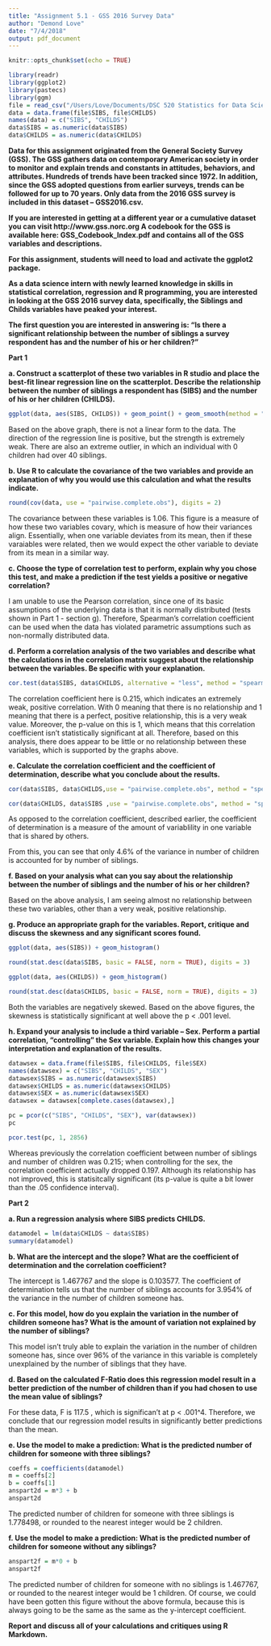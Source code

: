 ```yaml
---
title: "Assignment 5.1 - GSS 2016 Survey Data"
author: "Demond Love"
date: "7/4/2018"
output: pdf_document
---
```


```r
knitr::opts_chunk$set(echo = TRUE)
```

```r
library(readr)
library(ggplot2)
library(pastecs)
library(ggm)
file = read_csv("/Users/Love/Documents/DSC 520 Statistics for Data Science/Week 5 DSC 520/gss-2016.csv")
data = data.frame(file$SIBS, file$CHILDS)
names(data) = c("SIBS", "CHILDS")
data$SIBS = as.numeric(data$SIBS)
data$CHILDS = as.numeric(data$CHILDS)
```

**Data for this assignment originated from the General Society Survey (GSS). The GSS gathers data on contemporary American society in order to monitor and explain trends and constants in attitudes, behaviors, and attributes. Hundreds of trends have been tracked since 1972. In addition, since the GSS adopted questions from earlier surveys, trends can be followed for up to 70 years. Only data from the 2016 GSS survey is included in this dataset – GSS2016.csv.**

**If you are interested in getting at a different year or a cumulative dataset you can visit http://www.gss.norc.org A codebook for the GSS is available here: GSS_Codebook_Index.pdf and contains all of the GSS variables and descriptions.**

**For this assignment, students will need to load and activate the ggplot2 package.**

**As a data science intern with newly learned knowledge in skills in statistical correlation, regression and R programming, you are interested in looking at the GSS 2016 survey data, specifically, the Siblings and Childs variables have peaked your interest.**

**The first question you are interested in answering is: “Is there a significant relationship between the number of siblings a survey respondent has and the number of his or her children?”**

**Part 1**

**a.	Construct a scatterplot of these two variables in R studio and place the best-fit linear regression line on the scatterplot. Describe the relationship between the number of siblings a respondent has (SIBS) and the number of his or her children (CHILDS).**
```r
ggplot(data, aes(SIBS, CHILDS)) + geom_point() + geom_smooth(method = "lm")
```
Based on the above graph, there is not a linear form to the data. The direction of the regression line is positive, but the strength is extremely weak. There are also an extreme outlier, in which an individual with 0 children had over 40 siblings.

**b.	Use R to calculate the covariance of the two variables and provide an explanation of why you would use this calculation and what the results indicate.**
```r
round(cov(data, use = "pairwise.complete.obs"), digits = 2)
```
The covariance between these variables is 1.06. This figure is a measure of how these two variables covary, which is measure of how their variances align. Essentially, when one variable deviates from its mean, then if these varaiables were related, then we would expect the other variable to deviate from its mean in a similar way.

**c.	Choose the type of correlation test to perform, explain why you chose this test, and make a prediction if the test yields a positive or negative correlation?**

I am unable to use the Pearson correlation, since one of its basic assumptions of the underlying data is that it is normally distributed (tests shown in Part 1 - section g). Therefore, Spearman's correlation coefficient can be used when the data has violated parametric assumptions such as non-normally distributed data.

**d.	Perform a correlation analysis of the two variables and describe what the calculations in the correlation matrix suggest about the relationship between the variables. Be specific with your explanation.**
```r
cor.test(data$SIBS, data$CHILDS, alternative = "less", method = "spearman")
```
The correlation coefficient here is 0.215, which indicates an extremely weak, positive correlation. With 0 meaning that there is no relationship and 1 meaning that there is a perfect, positive relationship, this is a very weak value. Moreover, the p-value on this is 1, which means that this correlation coefficient isn't statistically significant at all. Therefore, based on this analysis, there does appear to be little or no relationship between these variables, which is supported by the graphs above.

**e.	Calculate the correlation coefficient and the coefficient of determination, describe what you conclude about the results.**
```r
cor(data$SIBS, data$CHILDS,use = "pairwise.complete.obs", method = "spearman")
```
```r
cor(data$CHILDS, data$SIBS ,use = "pairwise.complete.obs", method = "spearman")^2*100
```
As opposed to the correlation coefficient, described earlier, the coefficient of determination is a measure of the amount of variablility in one variable that is shared by others.

From this, you can see that only 4.6% of the variance in number of children is accounted for by number of siblings.

**f.	Based on your analysis what can you say about the relationship between the number of siblings and the number of his or her children?**

Based on the above analysis, I am seeing almost no relationship between these two variables, other than a very weak, positive relationship.

**g.	Produce an appropriate graph for the variables. Report, critique and discuss the skewness and any significant scores found.**
```r
ggplot(data, aes(SIBS)) + geom_histogram()
```
```r
round(stat.desc(data$SIBS, basic = FALSE, norm = TRUE), digits = 3)
```
```r
ggplot(data, aes(CHILDS)) + geom_histogram()
```
```r
round(stat.desc(data$CHILDS, basic = FALSE, norm = TRUE), digits = 3)
```
Both the variables are negatively skewed. Based on the above figures, the skewness is statistically significant at well above the p < .001 level.

**h.	Expand your analysis to include a third variable – Sex. Perform a partial correlation, “controlling” the Sex variable. Explain how this changes your interpretation and explanation of the results.**
```r
datawsex = data.frame(file$SIBS, file$CHILDS, file$SEX)
names(datawsex) = c("SIBS", "CHILDS", "SEX")
datawsex$SIBS = as.numeric(datawsex$SIBS)
datawsex$CHILDS = as.numeric(datawsex$CHILDS)
datawsex$SEX = as.numeric(datawsex$SEX)
datawsex = datawsex[complete.cases(datawsex),]
```

```r
pc = pcor(c("SIBS", "CHILDS", "SEX"), var(datawsex))
pc
```
```r
pcor.test(pc, 1, 2856)
```
Whereas previously the correlation coefficient between number of siblings and number of children was 0.215; when controlling for the sex, the correlation coefficient actually dropped 0.197. Although its relationship has not improved, this is statisitcally significant (its p-value is quite a bit lower than the .05 confidence interval).

**Part 2**

**a.	Run a regression analysis where SIBS predicts CHILDS.**
```r
datamodel = lm(data$CHILDS ~ data$SIBS)
summary(datamodel)
```

**b.	What are the intercept and the slope? What are the coefficient of determination and the correlation coefficient?**

The intercept is 1.467767 and the slope is 0.103577. The coefficient of determination tells us that the number of siblings accounts for 3.954% of the variance in the number of children someone has.

**c.	For this model, how do you explain the variation in the number of children someone has? What is the amount of variation not explained by the number of siblings?**

This model isn't truly able to explain the variation in the number of children someone has, since over 96% of the variance in this variable is completely unexplained by the number of siblings that they have.

**d.	Based on the calculated F-Ratio does this regression model result in a better prediction of the number of children than if you had chosen to use the mean value of siblings?**

For these data, F is 117.5 , which is significan't at p < .001^4. Therefore, we conclude that our regression model results in significantly better predictions than the mean.

**e.	Use the model to make a prediction: What is the predicted number of children for someone with three siblings?**
```r
coeffs = coefficients(datamodel)
m = coeffs[2]
b = coeffs[1]
anspart2d = m*3 + b
anspart2d
```
The predicted number of children for someone with three siblings is 1.778498, or rounded to the nearest integer would be 2 children.

**f.	Use the model to make a prediction: What is the predicted number of children for someone without any siblings?**
```r
anspart2f = m*0 + b
anspart2f
```
The predicted number of children for someone with no siblings is 1.467767, or rounded to the nearest integer would be 1 children. Of course, we could have been gotten this figure without the above formula, because this is always going to be the same as the same as the y-intercept coefficient.

**Report and discuss all of your calculations and critiques using R Markdown.**